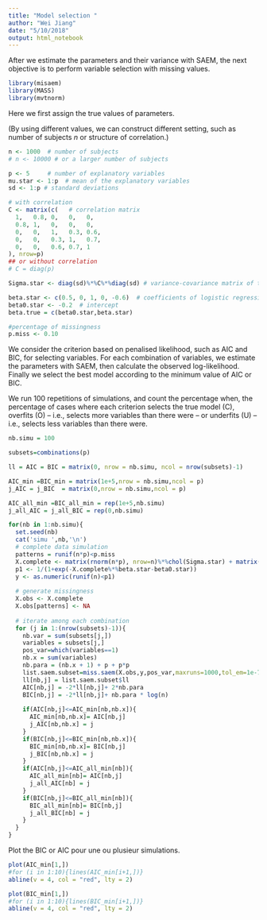 ```yaml
---
title: "Model selection "
author: "Wei Jiang"
date: "5/10/2018"
output: html_notebook
---
```


After we estimate the parameters and their variance with SAEM, the next objective is to perform variable selection with missing values.

```r
library(misaem)
library(MASS)
library(mvtnorm)
```

Here we first assign the true values of parameters.

(By using different values, we can construct different setting, such as number of subjects $n$ or structure of correlation.)
```r
n <- 1000  # number of subjects
# n <- 10000 # or a larger number of subjects 

p <- 5     # number of explanatory variables
mu.star <- 1:p  # mean of the explanatory variables
sd <- 1:p # standard deviations

# with correlation
C <- matrix(c(   # correlation matrix
  1,   0.8, 0,   0,   0,
  0.8, 1,   0,   0,   0,
  0,   0,   1,   0.3, 0.6,
  0,   0,   0.3, 1,   0.7,
  0,   0,   0.6, 0.7, 1
), nrow=p)
## or without correlation
# C = diag(p)

Sigma.star <- diag(sd)%*%C%*%diag(sd) # variance-covariance matrix of the explanatory variables

beta.star <- c(0.5, 0, 1, 0, -0.6)  # coefficients of logistic regression
beta0.star <- -0.2  # intercept
beta.true = c(beta0.star,beta.star)

#percentage of missingness
p.miss <- 0.10 
```


We consider the criterion based on penalised likelihood, such as AIC and BIC, for selecting variables.
For each combination of variables, we estimate the parameters with SAEM, then calculate the observed log-likelihood. Finally we select the best model according to the minimum value of AIC or BIC.

We run 100 repetitions of simulations, and count the percentage when, the percentage of cases where each criterion selects the true model (C), overfits (O) – i.e., selects more variables than there were – or underfits (U) – i.e., selects less variables than there were.

```r
nb.simu = 100

subsets=combinations(p)

ll = AIC = BIC = matrix(0, nrow = nb.simu, ncol = nrow(subsets)-1)

AIC_min =BIC_min = matrix(1e+5,nrow = nb.simu,ncol = p)
j_AIC = j_BIC  = matrix(0,nrow = nb.simu,ncol = p)

AIC_all_min =BIC_all_min = rep(1e+5,nb.simu)
j_all_AIC = j_all_BIC = rep(0,nb.simu)

for(nb in 1:nb.simu){
  set.seed(nb)
  cat('simu ',nb,'\n')
  # complete data simulation
  patterns = runif(n*p)<p.miss
  X.complete <- matrix(rnorm(n*p), nrow=n)%*%chol(Sigma.star) + matrix(rep(mu.star,n), nrow=n, byrow = TRUE)
  p1 <- 1/(1+exp(-X.complete%*%beta.star-beta0.star))
  y <- as.numeric(runif(n)<p1)
  
  # generate missingness
  X.obs <- X.complete
  X.obs[patterns] <- NA
  
  # iterate among each combination
  for (j in 1:(nrow(subsets)-1)){
    nb.var = sum(subsets[j,])
    variables = subsets[j,]
    pos_var=which(variables==1)
    nb.x = sum(variables)
    nb.para = (nb.x + 1) + p + p*p 
    list.saem.subset=miss.saem(X.obs,y,pos_var,maxruns=1000,tol_em=1e-7,nmcmc=2,tau=1,k1=5,print_iter=FALSE,ll_obs_cal=TRUE)
    ll[nb,j] = list.saem.subset$ll
    AIC[nb,j] = -2*ll[nb,j]+ 2*nb.para
    BIC[nb,j] = -2*ll[nb,j]+ nb.para * log(n)
    
    if(AIC[nb,j]<=AIC_min[nb,nb.x]){
      AIC_min[nb,nb.x]= AIC[nb,j]
      j_AIC[nb,nb.x] = j
    }
    if(BIC[nb,j]<=BIC_min[nb,nb.x]){
      BIC_min[nb,nb.x]= BIC[nb,j]
      j_BIC[nb,nb.x] = j
    }
    if(AIC[nb,j]<=AIC_all_min[nb]){
      AIC_all_min[nb]= AIC[nb,j]
      j_all_AIC[nb] = j
    }
    if(BIC[nb,j]<=BIC_all_min[nb]){
      BIC_all_min[nb]= BIC[nb,j]
      j_all_BIC[nb] = j
    }
  }
}

```


Plot the BIC or AIC pour une ou plusieur simulations.
```r

plot(AIC_min[1,])
#for (i in 1:10){lines(AIC_min[i+1,])}
abline(v = 4, col = "red", lty = 2)

plot(BIC_min[1,])
#for (i in 1:10){lines(BIC_min[i+1,])}
abline(v = 4, col = "red", lty = 2)


```

